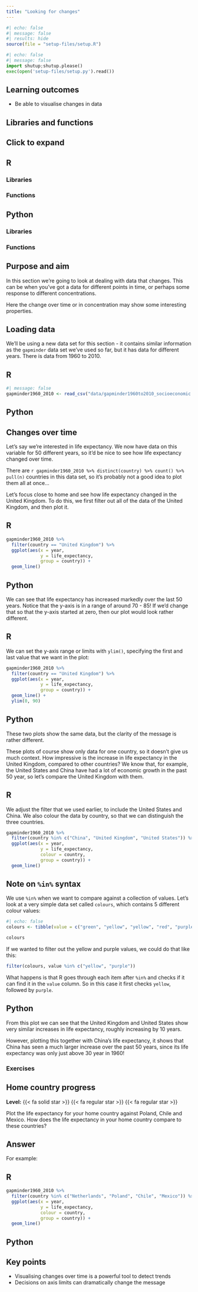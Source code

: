 ```yaml
---
title: "Looking for changes"
---
```


```r
#| echo: false
#| message: false
#| results: hide
source(file = "setup-files/setup.R")
```

```python
#| echo: false
#| message: false
import shutup;shutup.please()
exec(open('setup-files/setup.py').read())
```

::: {.callout-tip}
## Learning outcomes

- Be able to visualise changes in data

:::

## Libraries and functions

::: {.callout-note collapse="true"}
## Click to expand

::: {.panel-tabset group="language"}
## R

### Libraries
### Functions

## Python

### Libraries
### Functions
:::
:::

## Purpose and aim

In this section we're going to look at dealing with data that changes. This can be when you've got a data for different points in time, or perhaps some response to different concentrations.

Here the change over time or in concentration may show some interesting properties.

## Loading data

We'll be using a new data set for this section - it contains similar information as the `gapminder` data set we've used so far, but it has data for different years. There is data from 1960 to 2010.

::: {.panel-tabset group="language"}
## R

```r
#| message: false
gapminder1960_2010 <- read_csv("data/gapminder1960to2010_socioeconomic.csv")
```

## Python
:::

## Changes over time

Let's say we're interested in life expectancy. We now have data on this variable for 50 different years, so it'd be nice to see how life expectancy changed over time.

There are `r gapminder1960_2010 %>% distinct(country) %>% count() %>% pull(n)` countries in this data set, so it's probably not a good idea to plot them all at once...

Let's focus close to home and see how life expectancy changed in the United Kingdom. To do this, we first filter out all of the data of the United Kingdom, and then plot it.

::: {.panel-tabset group="language"}
## R

```r
gapminder1960_2010 %>% 
  filter(country == "United Kingdom") %>% 
  ggplot(aes(x = year,
             y = life_expectancy,
             group = country)) +
  geom_line()
```


## Python
:::

We can see that life expectancy has increased markedly over the last 50 years. Notice that the y-axis is in a range of around 70 - 85! If we'd change that so that the y-axis started at zero, then our plot would look rather different.

::: {.panel-tabset group="language"}
## R

We can set the y-axis range or limits with `ylim()`, specifying the first and last value that we want in the plot:

```r
gapminder1960_2010 %>% 
  filter(country == "United Kingdom") %>% 
  ggplot(aes(x = year,
             y = life_expectancy,
             group = country)) +
  geom_line() +
  ylim(0, 90)
```

## Python
:::

These two plots show the same data, but the clarity of the message is rather different.

These plots of course show only data for one country, so it doesn't give us much context. How impressive is the increase in life expectancy in the United Kingdom, compared to other countries? We know that, for example, the United States and China have had a lot of economic growth in the past 50 year, so let's compare the United Kingdom with them.

::: {.panel-tabset group="language"}
## R

We adjust the filter that we used earlier, to include the United States and China. We also colour the data by country, so that we can distinguish the three countries.

```r
gapminder1960_2010 %>% 
  filter(country %in% c("China", "United Kingdom", "United States")) %>% 
  ggplot(aes(x = year,
             y = life_expectancy,
             colour = country,
             group = country)) +
  geom_line()
```

::: {.callout-note collapse="true"}
## Note on `%in%` syntax

We use `%in%` when we want to compare against a collection of values. Let's look at a very simple data set called `colours`, which contains 5 different colour values:

```r
#| echo: false
colours <- tibble(value = c("green", "yellow", "yellow", "red", "purple"))
```

```r
colours
```

If we wanted to filter out the yellow and purple values, we could do that like this:

```r
filter(colours, value %in% c("yellow", "purple"))
```

What happens is that R goes through each item after `%in%` and checks if it can find it in the `value` column. So in this case it first checks `yellow`, followed by `purple`.

:::

## Python
:::

From this plot we can see that the United Kingdom and United States show very similar increases in life expectancy, roughly increasing by 10 years.

However, plotting this together with China's life expectancy, it shows that China has seen a much larger increase over the past 50 years, since its life expectancy was only just above 30 year in 1960!

### Exercises

::: {.callout-note icon=false}
## Home country progress

**Level:** {{< fa solid star >}} {{< fa regular star >}} {{< fa regular star >}}

Plot the life expectancy for your home country against Poland, Chile and Mexico. How does the life expectancy in your home country compare to these countries?

::: {.callout-tip collapse="true"}
## Answer

For example:

::: {.panel-tabset group="language"}
## R

```r
gapminder1960_2010 %>% 
  filter(country %in% c("Netherlands", "Poland", "Chile", "Mexico")) %>% 
  ggplot(aes(x = year,
             y = life_expectancy,
             colour = country,
             group = country)) +
  geom_line()
```

## Python
:::
:::
:::

## Key points

::: {.callout-note}

- Visualising changes over time is a powerful tool to detect trends
- Decisions on axis limits can dramatically change the message
:::
